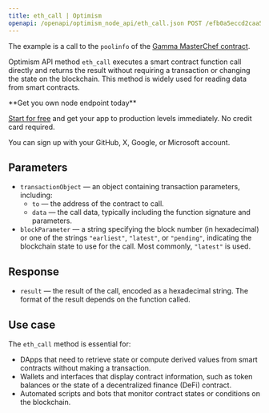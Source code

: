 ---
title: eth_call | Optimism
openapi: /openapi/optimism_node_api/eth_call.json POST /efb0a5eccd2caa5135eb54eba6f7f300
---

The example is a call to the `poolinfo` of the [Gamma MasterChef contract](https://optimistic.etherscan.io/address/0xc7846d1bc4d8bcf7c45a7c998b77ce9b3c904365#readContract).

Optimism API method `eth_call` executes a smart contract function call directly and returns the result without requiring a transaction or changing the state on the blockchain. This method is widely used for reading data from smart contracts.

<Check>
**Get you own node endpoint today**

[Start for free](https://console.chainstack.com/) and get your app to production levels immediately. No credit card required.

You can sign up with your GitHub, X, Google, or Microsoft account.
</Check>


## Parameters

* `transactionObject` — an object containing transaction parameters, including:
  + `to` — the address of the contract to call.
  + `data` — the call data, typically including the function signature and parameters.
* `blockParameter` — a string specifying the block number (in hexadecimal) or one of the strings `"earliest"`, `"latest"`, or `"pending"`, indicating the blockchain state to use for the call. Most commonly, `"latest"` is used.

## Response

* `result` — the result of the call, encoded as a hexadecimal string. The format of the result depends on the function called.

## Use case

The `eth_call` method is essential for:

* DApps that need to retrieve state or compute derived values from smart contracts without making a transaction.
* Wallets and interfaces that display contract information, such as token balances or the state of a decentralized finance (DeFi) contract.
* Automated scripts and bots that monitor contract states or conditions on the blockchain.

